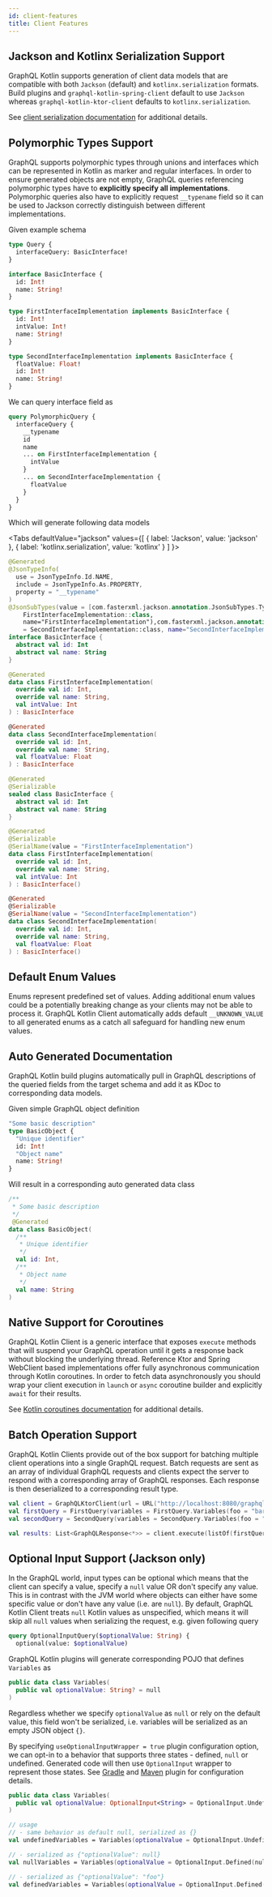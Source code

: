 ```yaml
---
id: client-features
title: Client Features
---
```




## Jackson and Kotlinx Serialization Support

GraphQL Kotlin supports generation of client data models that are compatible with both `Jackson` (default) and `kotlinx.serialization`
formats. Build plugins and `graphql-kotlin-spring-client` default to use `Jackson` whereas `graphql-kotlin-ktor-client`
defaults to `kotlinx.serialization`.

See [client serialization documentation](./client-serialization.mdx) for additional details.

## Polymorphic Types Support

GraphQL supports polymorphic types through unions and interfaces which can be represented in Kotlin as marker and
regular interfaces. In order to ensure generated objects are not empty, GraphQL queries referencing polymorphic types
have to **explicitly specify all implementations**. Polymorphic queries also have to explicitly request `__typename`
field so it can be used to Jackson correctly distinguish between different implementations.

Given example schema

```graphql
type Query {
  interfaceQuery: BasicInterface!
}

interface BasicInterface {
  id: Int!
  name: String!
}

type FirstInterfaceImplementation implements BasicInterface {
  id: Int!
  intValue: Int!
  name: String!
}

type SecondInterfaceImplementation implements BasicInterface {
  floatValue: Float!
  id: Int!
  name: String!
}
```

We can query interface field as

```graphql
query PolymorphicQuery {
  interfaceQuery {
    __typename
    id
    name
    ... on FirstInterfaceImplementation {
      intValue
    }
    ... on SecondInterfaceImplementation {
      floatValue
    }
  }
}
```

Which will generate following data models

<Tabs
  defaultValue="jackson"
  values={[
    { label: 'Jackson', value: 'jackson' },
    { label: 'kotlinx.serialization', value: 'kotlinx' }
  ]
}>

<TabItem value="jackson">

```kotlin
@Generated
@JsonTypeInfo(
  use = JsonTypeInfo.Id.NAME,
  include = JsonTypeInfo.As.PROPERTY,
  property = "__typename"
)
@JsonSubTypes(value = [com.fasterxml.jackson.annotation.JsonSubTypes.Type(value =
    FirstInterfaceImplementation::class,
    name="FirstInterfaceImplementation"),com.fasterxml.jackson.annotation.JsonSubTypes.Type(value
    = SecondInterfaceImplementation::class, name="SecondInterfaceImplementation")])
interface BasicInterface {
  abstract val id: Int
  abstract val name: String
}

@Generated
data class FirstInterfaceImplementation(
  override val id: Int,
  override val name: String,
  val intValue: Int
) : BasicInterface

@Generated
data class SecondInterfaceImplementation(
  override val id: Int,
  override val name: String,
  val floatValue: Float
) : BasicInterface
```

</TabItem>
<TabItem value="kotlinx">

```kotlin
@Generated
@Serializable
sealed class BasicInterface {
  abstract val id: Int
  abstract val name: String
}

@Generated
@Serializable
@SerialName(value = "FirstInterfaceImplementation")
data class FirstInterfaceImplementation(
  override val id: Int,
  override val name: String,
  val intValue: Int
) : BasicInterface()

@Generated
@Serializable
@SerialName(value = "SecondInterfaceImplementation")
data class SecondInterfaceImplementation(
  override val id: Int,
  override val name: String,
  val floatValue: Float
) : BasicInterface()
```

</TabItem>
</Tabs>

## Default Enum Values

Enums represent predefined set of values. Adding additional enum values could be a potentially breaking change as your
clients may not be able to process it. GraphQL Kotlin Client automatically adds default `__UNKNOWN_VALUE` to all generated
enums as a catch all safeguard for handling new enum values.

## Auto Generated Documentation

GraphQL Kotlin build plugins automatically pull in GraphQL descriptions of the queried fields from the target schema and
add it as KDoc to corresponding data models.

Given simple GraphQL object definition

```graphql
"Some basic description"
type BasicObject {
  "Unique identifier"
  id: Int!
  "Object name"
  name: String!
}
```

Will result in a corresponding auto generated data class

```kotlin
/**
 * Some basic description
 */
 @Generated
data class BasicObject(
  /**
   * Unique identifier
   */
  val id: Int,
  /**
   * Object name
   */
  val name: String
)
```

## Native Support for Coroutines

GraphQL Kotlin Client is a generic interface that exposes `execute` methods that will suspend your GraphQL operation until
it gets a response back without blocking the underlying thread. Reference Ktor and Spring WebClient based implementations
offer fully asynchronous communication through Kotlin coroutines. In order to fetch data asynchronously you should wrap
your client execution in `launch` or `async` coroutine builder and explicitly `await` for their results.

See [Kotlin coroutines documentation](https://kotlinlang.org/docs/reference/coroutines-overview.html) for additional details.

## Batch Operation Support

GraphQL Kotlin Clients provide out of the box support for batching multiple client operations into a single GraphQL request.
Batch requests are sent as an array of individual GraphQL requests and clients expect the server to respond with a corresponding
array of GraphQL responses. Each response is then deserialized to a corresponding result type.

```kotlin
val client = GraphQLKtorClient(url = URL("http://localhost:8080/graphql"))
val firstQuery = FirstQuery(variables = FirstQuery.Variables(foo = "bar"))
val secondQuery = SecondQuery(variables = SecondQuery.Variables(foo = "baz"))

val results: List<GraphQLResponse<*>> = client.execute(listOf(firstQuery, secondQuery))
```

## Optional Input Support (Jackson only)

In the GraphQL world, input types can be optional which means that the client can specify a value, specify a `null` value
OR don't specify any value. This is in contrast with the JVM world where objects can either have some specific value or
don't have any value (i.e. are `null`). By default, GraphQL Kotlin Client treats `null` Kotlin values as unspecified, which
means it will skip all `null` values when serializing the request, e.g. given following query

```graphql
query OptionalInputQuery($optionalValue: String) {
  optional(value: $optionalValue)
```

GraphQL Kotlin plugins will generate corresponding POJO that defines `Variables` as

```kotlin
public data class Variables(
  public val optionalValue: String? = null
)
```

Regardless whether we specify `optionalValue` as `null` or rely on the default value, this field won't be serialized,
i.e. variables will be serialized as an empty JSON object `{}`.

By specifying `useOptionalInputWrapper = true` plugin configuration option, we can opt-in to a behavior that supports
three states - defined, `null` or undefined. Generated code will then use `OptionalInput` wrapper to represent those states.
See [Gradle](../plugins/gradle-plugin-tasks) and [Maven](../plugins/maven-plugin-goals) plugin for configuration details.

```kotlin
public data class Variables(
  public val optionalValue: OptionalInput<String> = OptionalInput.Undefined
)

// usage
// - same behavior as default null, serialized as {}
val undefinedVariables = Variables(optionalValue = OptionalInput.Undefined)

// - serialized as {"optionalValue": null}
val nullVariables = Variables(optionalValue = OptionalInput.Defined(null))

// - serialized as {"optionalValue": "foo"}
val definedVariables = Variables(optionalValue = OptionalInput.Defined("foo")
```
